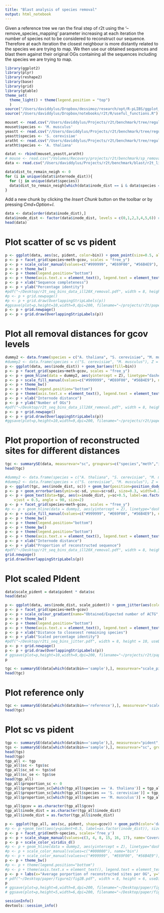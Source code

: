 ```yaml
---
title: "Blast analysis of species removal"
output: html_notebook
---
```


Given a reference tree we ran the final step of r2t using the '--remove_species_mapping' parameter increasing at each iteration the number of species not to be considered to reconstruct our sequence. Therefore at each iteration the closest neighbour is more distantly related to the species we are trying to map. We then use our obtained sequences and blast them against their original OGs containing all the sequences including the species we are trying to map.  

```r
library(ggplot2)
library(plyr)
library(reshape2)
library(base)
library(grid)
library(gtable)
theme_set(
  theme_light() + theme(legend.position = "top")
  )
source("/Users/daviddylus/Dropbox/dessimoz/research/opt/R-pLIBS/ggplot_pLIB.R")
source("/Users/daviddylus/Dropbox/notebooks/r2t/R/useful_functions.R")

mouset <- read.csv("/Users/daviddylus/Projects/r2t/benchmark/tree/regular/r2t_align_mouse_sp_removal3.csv", header=T, sep=',')
mouset$species <- 'M. musculus'
yeastt <- read.csv("//Users/daviddylus/Projects/r2t/benchmark/tree/regular/r2t_align_yeast_sp_removal3.csv", header=T, sep=',')
yeastt$species <- 'S. cerevisiae'
aratht <- read.csv("/Users/daviddylus/Projects/r2t/benchmark/tree/regular/r2t_align_arath_sp_removal3.csv", header=T, sep=',')
aratht$species <- 'A. thaliana'

datat <- rbind(mouset,yeastt,aratht)
# mouse <- read.csv("/Volumes/Recovery/projects/r2t/benchmark/sp_removal/cov/mouse_sp_removal_bin.csv")
data <- read.csv("/Users/daviddylus/Projects/r2t/benchmark/blast/r2t_like_shen/r2t_blast_like_shen_individuals_from_original.csv")

data$dist_to_remain_neigh <- 0
for (i in unique(datat$internode_dist)){
  for (j in unique(datat$species))
  data$dist_to_remain_neigh[which(data$inode_dist == i & data$species == j)] <- sort(unique(datat$closest_neighbour_dist[which(datat$species == j)]))[i+1]
}

```

Add a new chunk by clicking the *Insert Chunk* button on the toolbar or by pressing *Cmd+Option+I*.

```r
data <- data[order(data$inode_dist),]
data$inode_dist <- factor(data$inode_dist, levels = c(0,1,2,3,4,5,6)) # for data data
head(data)
```
# Plot scatter of sc vs pident
```r
p <- ggplot(data, aes(sc, pident, color=bin)) + geom_point(size=0.5, alpha=0.5)
p <- p + facet_grid(species+meth~gcov, scales = "free_y")
p <- p + scale_color_manual(values=c("#999999", "#E69F00", "#56B4E9"), name="Bins")
p <- p + theme_bw()
p <- p + theme(legend.position="bottom")
p <- p + theme(axis.text.x = element_text(), legend.text = element_text(hjust = 1))
p <- p + xlab("Sequence completeness")
p <- p + ylab("Percentage identity")
#pdf("~/Desktop/r2t_seq_bins_data_ill20X_removal.pdf", width = 8, height = 6, useDingbats=FALSE)
#p <- p + grid.newpage()
#p <- p + grid.draw(OverlappingStripLabels(p))
#ggsave(plot=p,height=10,width=9,dpi=200, filename="~/projects/r2t/paper/figure2/Sfig1.pdf", useDingbats=FALSE)
p <- p + grid.newpage()
p <- p + grid.draw(OverlappingStripLabels(p))
```


# Plot all removal distances for gcov levels

```r
dummy2 <- data.frame(species = c("A. thaliana", "S. cerevisiae", "M. musculus"), Z = c(374, 1112, 698))
#dummy2 <- data.frame(species = c("S. cerevisiae", "M. musculus"), Z = c(1112, 698))
p <- ggplot(data, aes(inode_dist)) + geom_bar(aes(fill=bin))
p <- p + facet_grid(species+meth~gcov, scales = "free_y")
p <- p + geom_hline(data = dummy2, aes(yintercept = Z), linetype="dashed")
p <- p + scale_fill_manual(values=c("#999999", "#E69F00", "#56B4E9"), name="Bins")
p <- p + theme_bw()
p <- p + theme(legend.position="bottom")
p <- p + theme(axis.text.x = element_text(), legend.text = element_text(hjust = 1))
p <- p + xlab("Internode distance")
p <- p + ylab("Number of OGs")
#pdf("~/Desktop/r2t_seq_bins_data_ill20X_removal.pdf", width = 8, height = 6, useDingbats=FALSE)
p <- p + grid.newpage()
p <- p + grid.draw(OverlappingStripLabels(p))
#ggsave(plot=p,height=10,width=9,dpi=200, filename="~/projects/r2t/paper/figure2/Sfig1.pdf", useDingbats=FALSE)
```

# Plot proportion of reconstructed sites for different distances

```r
tgc <- summarySE(data, measurevar="sc", groupvars=c("species","meth","inode_dist","gcov"))
head(tgc)
```


```r
#dummy2 <- data.frame(species = c("A. thaliana", "S. cerevisiae", "M. musculus"), Z = c(374, 1112, 698))
#dummy2 <- data.frame(species = c("S. cerevisiae", "M. musculus"), Z = c(1112, 698))
p <- ggplot(tgc, aes(inode_dist, sc)) + geom_bar(position=position_dodge(), stat="identity")
p <- p + geom_errorbar(aes(ymin=sc-sd, ymax=sc+sd), size=0.3, width=0.2)
p <- p + geom_text(data=tgc, aes(x=inode_dist, y=sc+0.5, label=as.factor(N)), position = position_dodge(0.9),
    vjust = 0.5, angle = 90, size=2)
p <- p + facet_grid(species+meth~gcov, scales = "free_y")
#p <- p + geom_hline(data = dummy2, aes(yintercept = Z), linetype="dashed")
p <- p + scale_fill_manual(values=c("#999999", "#E69F00", "#56B4E9"), name="Bins")
p <- p + theme_bw()
p <- p + theme(legend.position="bottom")
p <- p + theme_bw()
p <- p + theme(legend.position="bottom")
p <- p + theme(axis.text.x = element_text(), legend.text = element_text(hjust = 1))
p <- p + xlab("Internode distance")
p <- p + ylab("Proportion of reconstructed sequence")
#pdf("~/Desktop/r2t_seq_bins_data_ill20X_removal.pdf", width = 8, height = 6, useDingbats=FALSE)
grid.newpage()
grid.draw(OverlappingStripLabels(p))
```
# Plot scaled PIdent

```r
data$scale_pident = data$pident * data$sc
head(data)
```
```r
p <- ggplot(data, aes(inode_dist, scale_pident)) + geom_jitter(aes(color=sc), width = 0.2, height = 0.1, alpha=0.3, size=0.5) + geom_violin(aes(color=scale_pident), fill=NA)
p <- p + facet_grid(species+meth~gcov)
p <- p + scale_colour_gradient(name="Obtained/Expected number of ACTG", low = "yellow", high = "red")
p <- p + theme_bw()
p <- p + theme(legend.position="bottom")
p <- p + theme(axis.text.x = element_text(), legend.text = element_text(hjust = 1))
p <- p + xlab("Distance to closesest remaining species")
p <- p + ylab("Scaled percentage identity")
#pdf("~/Desktop/r2ti_seq_bins_jitter.pdf", width = 8, height = 10, useDingbats=FALSE)
p <- p + grid.newpage()
p <- p + grid.draw(OverlappingStripLabels(p))
# ggsave(plot=p,height=10,width=9,dpi=200, filename="~/projects/r2t/paper/figure2/Sfig2.pdf", useDingbats=FALSE)
p
```


```r
tgc <- summarySE(data[which(data$bin=='sample'),], measurevar="scale_pident", groupvars=c("species","meth","inode_dist","gcov"))
head(tgc)
```


# Plot reference only
```r
tgc <- summarySE(data[which(data$bin=='reference'),], measurevar="scale_pident", groupvars=c("species","meth","inode_dist","gcov"))
head(tgc)
```

# Plot sc vs pident
```r
tgp <- summarySE(data[which(data$bin=='sample'),], measurevar="pident", groupvars=c("species","meth","inode_dist","gcov"))
tgs <- summarySE(data[which(data$bin=='sample'),], measurevar="sc", groupvars=c("species","meth","inode_dist","gcov"))
head(tgs)
head(tgp)
tgp_all <- tgp
tgp_all$sc <- tgs$sc
tgp_all$sc_sd <- tgs$sd
tgp_all$sc_se <- tgs$se
head(tgp_all)
tgp_all$proportion_sc <- 0
tgp_all$proportion_sc[which(tgp_all$species == 'A. thaliana')] = tgp_all$sc[which(tgp_all$species == 'A. thaliana')] * tgp_all$N[which(tgp_all$species == 'A. thaliana')] / 374
tgp_all$proportion_sc[which(tgp_all$species == 'S. cerevisiae')] = tgp_all$sc[which(tgp_all$species == 'S. cerevisiae')] * tgp_all$N[which(tgp_all$species == 'S. cerevisiae')] / 1112
tgp_all$proportion_sc[which(tgp_all$species == 'M. musculus')] = tgp_all$sc[which(tgp_all$species == 'M. musculus')] * tgp_all$N[which(tgp_all$species == 'M. musculus')] / 698
```

```r
tgp_all$gcov = as.character(tgp_all$gcov)
tgp_all$inode_dist = as.character(tgp_all$inode_dist)
tgp_all$inode_dist = as.factor(tgp_all$inode_dist)

p <- ggplot(tgp_all, aes(sc, pident, shape=gcov)) + geom_path(color='darkgrey') + geom_point(aes(colour=inode_dist), size=2)
#p <- p +geom_text(aes(y=pident+0.5, label=as.factor(inode_dist)), size=2) 
p <- p + facet_grid(meth~species, scales='free_y')
p <- p + scale_shape_manual(values=c(3, 4, 8, 15, 16, 17), name='Coverage')
p <- p + scale_color_viridis_d()
#p <- p + geom_hline(data = dummy2, aes(yintercept = Z), linetype="dashed")
#p <- p + scale_color_manual(values=c("#000000"), name="bin")
#p <- p + scale_color_manual(values=c("#999999", "#E69F00", "#56B4E9"), name="bin")
p <- p + theme_bw()
#p <- p + theme(legend.position="bottom")
#p <- p + theme(axis.text.x = element_text(), legend.text = element_text(hjust = 1))
p <- p + labs(x="Average porportion of reconstructed sites per OG", y="Average sequence similarity")
# pdf("~/Desktop/paper/figure2/fig2B.pdf", width = 8, height = 6, useDingbats=FALSE)
p
# ggsave(plot=p,height=6,width=8,dpi=200, filename="~/Desktop/paper/figure2/fig2B.pdf", useDingbats=FALSE)
# ggsave(plot=p,height=5,width=6,dpi=200, filename="~/Desktop/paper/figure2/fig2B.pdf", useDingbats=FALSE)
```



```r
sessionInfo()
devtools::session_info()
```


